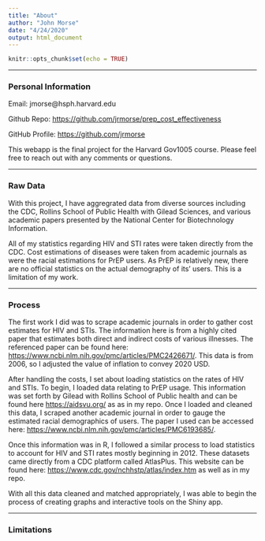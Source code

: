 ```yaml
---
title: "About"
author: "John Morse"
date: "4/24/2020"
output: html_document
---
```


```r
knitr::opts_chunk$set(echo = TRUE)
```

***

### Personal Information

Email: jmorse@hsph.harvard.edu

Github Repo: <https://github.com/jrmorse/prep_cost_effectiveness>

GitHub Profile: <https://github.com/jrmorse>

This webapp is the final project for the Harvard Gov1005 course. Please feel free to reach out with any comments or questions.

***

### Raw Data

With this project, I have aggregrated data from diverse sources including
the CDC, Rollins School of Public Health with Gilead Sciences, and various academic
papers presented by the National Center for Biotechnology Information.

All of my statistics regarding HIV and STI rates were taken directly from the CDC. Cost estimations of diseases were taken from academic journals as were the racial estimations for PrEP users. As PrEP is relatively new, there are no official statistics on the actual demography of its' users. This is a limitation of my work.

***

### Process

The first work I did was to scrape academic journals in order to gather cost estimates for HIV and STIs. The information here is from a highly cited paper that estimates both direct and indirect costs of various illnesses. The referenced paper can be found here: <https://www.ncbi.nlm.nih.gov/pmc/articles/PMC2426671/>. This data is from 2006, so I adjusted the value of inflation to convey 2020 USD. 

After handling the costs, I set about loading statistics on the rates of HIV and STIs. To begin, I loaded data relating to PrEP usage. This information was set forth by Gilead with Rollins School of Public health and can be found here <https://aidsvu.org/> as as in my repo. Once I loaded and cleaned this data, I scraped another academic journal in order to gauge the estimated racial demographics of users. The paper I used can be accessed here: <https://www.ncbi.nlm.nih.gov/pmc/articles/PMC6193685/>. 

Once this information was in R, I followed a similar process to load statistics to account for HIV and STI rates mostly beginning in 2012. These datasets came directly from a CDC platform called AtlasPlus. This website can be found here: <https://www.cdc.gov/nchhstp/atlas/index.htm> as well as in my repo. 

With all this data cleaned and matched appropriately, I was able to begin the process of creating graphs and interactive tools on the Shiny app.

***

### Limitations
